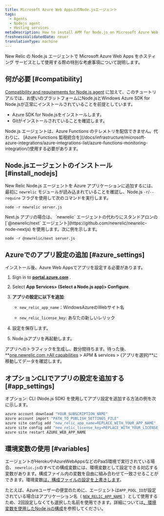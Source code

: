 ```yaml
---
title: Microsoft Azure Web Apps上のNode.jsエージェント
tags:
  - Agents
  - Nodejs agent
  - Hosting services
metaDescription: How to install APM for Node.js on Microsoft Azure Web Apps.
freshnessValidatedDate: never
translationType: machine
---
```


New Relic の Node.js エージェントで Microsoft Azure Web Apps をホスティング サービスとして使用する際の特別な考慮事項について説明します。

## 何が必要 [#compatibility]

[Compatibility and requirements for Node.js agent](/docs/agents/nodejs-agent/getting-started/compatibility-requirements-nodejs-agent) に加えて、このチュートリアルでは、お使いのプラットフォームにNode.jsとWindows Azure SDK for Node.jsが正常にインストールされていることを前提としています。

* Azure SDK for Node.jsをインストールします。
* Gitがインストールされていることを確認します。

<Callout variant="important">
  Node.js エージェントは、Azure Functions のテレメトリを配信できません。代わりに、 [Azure Functions 監視統合を](/docs/infrastructure/microsoft-azure-integrations/azure-integrations-list/azure-functions-monitoring-integration/)使用する必要があります。
</Callout>

## Node.jsエージェントのインストール [#install_nodejs]

New Relic Node.js エージェントを Azure アプリケーションに追加するには、最初に `newrelic` モジュールが読み込まれていることを確認し、Node.js `-r`/`--require` フラグを使用して次のコマンドを実行します。

```shell
node -r newrelic server.js
```

<Callout variant="important">
  Next.js アプリの場合は、 `newrelic` エージェントの代わりにスタンドアロンの [`@newrelic/next` エージェント](https://github.com/newrelic/newrelic-node-nextjs) を使用します。次に例を示します。

  ```shell
  node -r @newrelic/next server.js
  ```
</Callout>

## Azureでのアプリ設定の追加 [#azure_settings]

インストール後、Azure Web Appsでアプリを設定する必要があります。

1. Sign in to **[portal.azure.com](https://portal.azure.com)** .

2. Select **App Services> (Select a Node.js app)> Configure**.

3. **アプリの設定に以下を追加**:

   * `new_relic_app_name`：WindowsAzureのWebサイト名

   * `new_relic_license_key`: あなたの新しいレリック

     <InlinePopover type="licenseKey"/>

4. 設定を保存します。

5. Node.jsアプリを再起動します。

アプリへのトラフィックを生成し、数分間待ちます。待った後、 **[one.newrelic.com >All capabilities](https://one.newrelic.com/all-capabilities) > APM & services > (アプリを選択)**に移動してデータを確認します。

## オプションCLIでアプリの設定を追加する [#app_settings]

オプション: CLI (Node.js SDK) を使用してアプリ設定を追加する方法の例を次に示します。

```bash
azure account download "YOUR_SUBSCRIPTION_NAME"
azure account import "PATH_TO_PUBLISH_SETTINGS_FILE"
azure site config add "new_relic_app_name=REPLACE_WITH_YOUR_APP_NAME"
azure site config add "new_relic_license_key=REPLACE_WITH_YOUR_LICENSE_KEY"
azure site restart AZURE_WEB_APP_NAME
```

## 環境変数の使用 [#variables]

エージェントがHerokuやAzureWebAppsなどのPaaS環境で実行されている場合、 `newrelic.js`のすべての構成変数には、環境変数として設定できる対応する変数があります。構成ファイル内の変数を自由に組み合わせて一致させることができます。環境変数[は、構成ファイルの設定を上書きします](/docs/agents/nodejs-agent/installation-configuration/nodejs-agent-configuration#methods-and-precedence)。

たとえば、Azureユーザーの便宜のために、エージェントは`APP_POOL_ID`が設定されている場合はアプリケーション名（ [`NEW_RELIC_APP_NAME`](/docs/nodejs/configuring-nodejs-with-environment-variables#app_name) ）として使用するため、2回設定しなくても選択した名前を使用できます。詳細については[、環境変数を使用したNode.jsの構成](/docs/nodejs/configuring-nodejs-with-environment-variables)を参照してください。
